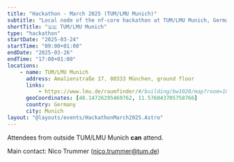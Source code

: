 ```yaml
---
title: "Hackathon - March 2025 (TUM/LMU Munich)"
subtitle: "Local node of the nf-core hackathon at TUM/LMU Munich, Germany"
shortTitle: "🇩🇪 TUM/LMU Munich"
type: "hackathon"
startDate: "2025-03-24"
startTime: "09:00+01:00"
endDate: "2025-03-26"
endTime: "17:00+01:00"
locations:
    - name: TUM/LMU Munich
      address: Amalienstraße 17, 80333 München, ground floor
      links:
          - https://www.lmu.de/raumfinder/#/building/bw1020/map?room=102000001_
      geoCoordinates: [48.14726295469762, 11.576043705758766]
      country: Germany
      city: Munich
layout: "@layouts/events/HackathonMarch2025.Astro"
---
```


Attendees from outside TUM/LMU Munich **can** attend.

Main contact: Nico Trummer ([nico.trummer@tum.de](mailto:nico.trummer@tum.de))
